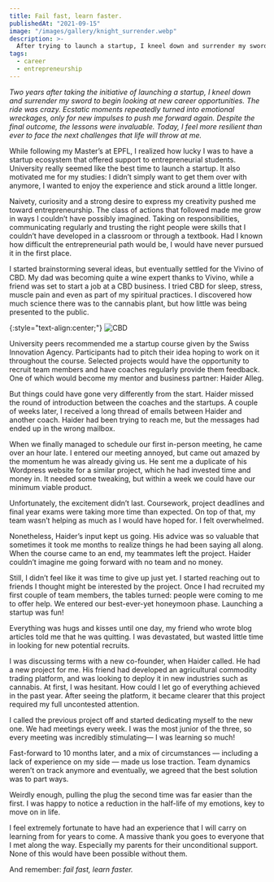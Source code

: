 ```yaml
---
title: Fail fast, learn faster.
publishedAt: "2021-09-15"
image: "/images/gallery/knight_surrender.webp"
description: >-
  After trying to launch a startup, I kneel down and surrender my sword to begin looking at new career opportunities.
tags:
  - career
  - entrepreneurship
---
```


_Two years after taking the initiative of launching a startup, I kneel down and surrender my sword to begin looking at new career opportunities. The ride was crazy. Ecstatic moments repeatedly turned into emotional wreckages, only for new impulses to push me forward again. Despite the final outcome, the lessons were invaluable. Today, I feel more resilient than ever to face the next challenges that life will throw at me._

While following my Master’s at EPFL, I realized how lucky I was to have a startup ecosystem that offered support to entrepreneurial students. University really seemed like the best time to launch a startup. It also motivated me for my studies: I didn’t simply want to get them over with anymore, I wanted to enjoy the experience and stick around a little longer.

Naivety, curiosity and a strong desire to express my creativity pushed me toward entrepreneurship. The class of actions that followed made me grow in ways I couldn’t have possibly imagined. Taking on responsibilities, communicating regularly and trusting the right people were skills that I couldn’t have developed in a classroom or through a textbook. Had I known how difficult the entrepreneurial path would be, I would have never pursued it in the first place.

I started brainstorming several ideas, but eventually settled for the Vivino of CBD. My dad was becoming quite a wine expert thanks to Vivino, while a friend was set to start a job at a CBD business. I tried CBD for sleep, stress, muscle pain and even as part of my spiritual practices. I discovered how much science there was to the cannabis plant, but how little was being presented to the public.

{:style="text-align:center;"}
![CBD](https://miro.medium.com/max/1400/0*RapTk4VMeNkn3yNC)

University peers recommended me a startup course given by the Swiss Innovation Agency. Participants had to pitch their idea hoping to work on it throughout the course. Selected projects would have the opportunity to recruit team members and have coaches regularly provide them feedback. One of which would become my mentor and business partner: Haider Alleg.

But things could have gone very differently from the start. Haider missed the round of introduction between the coaches and the startups. A couple of weeks later, I received a long thread of emails between Haider and another coach. Haider had been trying to reach me, but the messages had ended up in the wrong mailbox.

When we finally managed to schedule our first in-person meeting, he came over an hour late. I entered our meeting annoyed, but came out amazed by the momentum he was already giving us. He sent me a duplicate of his Wordpress website for a similar project, which he had invested time and money in. It needed some tweaking, but within a week we could have our minimum viable product.

Unfortunately, the excitement didn’t last. Coursework, project deadlines and final year exams were taking more time than expected. On top of that, my team wasn’t helping as much as I would have hoped for. I felt overwhelmed.

Nonetheless, Haider’s input kept us going. His advice was so valuable that sometimes it took me months to realize things he had been saying all along. When the course came to an end, my teammates left the project. Haider couldn’t imagine me going forward with no team and no money.

Still, I didn’t feel like it was time to give up just yet. I started reaching out to friends I thought might be interested by the project. Once I had recruited my first couple of team members, the tables turned: people were coming to me to offer help. We entered our best-ever-yet honeymoon phase. Launching a startup was fun!

Everything was hugs and kisses until one day, my friend who wrote blog articles told me that he was quitting. I was devastated, but wasted little time in looking for new potential recruits.

I was discussing terms with a new co-founder, when Haider called. He had a new project for me. His friend had developed an agricultural commodity trading platform, and was looking to deploy it in new industries such as cannabis. At first, I was hesitant. How could I let go of everything achieved in the past year. After seeing the platform, it became clearer that this project required my full uncontested attention.

I called the previous project off and started dedicating myself to the new one. We had meetings every week. I was the most junior of the three, so every meeting was incredibly stimulating— I was learning so much!

Fast-forward to 10 months later, and a mix of circumstances — including a lack of experience on my side — made us lose traction. Team dynamics weren’t on track anymore and eventually, we agreed that the best solution was to part ways.

Weirdly enough, pulling the plug the second time was far easier than the first. I was happy to notice a reduction in the half-life of my emotions, key to move on in life.

I feel extremely fortunate to have had an experience that I will carry on learning from for years to come. A massive thank you goes to everyone that I met along the way. Especially my parents for their unconditional support. None of this would have been possible without them.

And remember: _fail fast, learn faster._
